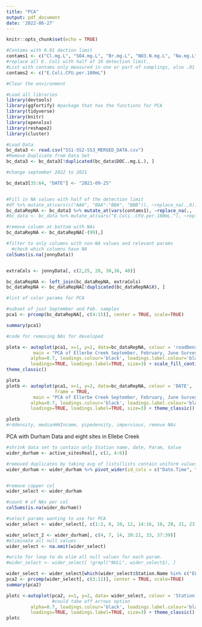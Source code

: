 ```yaml
---
title: "PCA"
output: pdf_document
date: '2022-06-27'
---
```


```r
knitr::opts_chunk$set(echo = TRUE)
```

```r
#Contams with 0.01 dection limit
contams1 <- c("Cl.mg.L", "SO4.mg.L", "Br.mg.L", "NO3.N.mg.L", "Na.mg.L", "K.mg.L", "Mg.mg.L", "Ca.mg.L", "NH4.N.mg.L", "PO4.P", "DOC.mg.L", "TDN.mg.L")
#replace all E. Coli with half of 10 detection limit.
#List with contams only measured in one or part of samplings, also .01 limit
contams2 <- c("E.Coli.CFU.per.100mL")
```


```r
#Clear the environment

#Load all libraries
library(devtools)
library(ggfortify) #package that has the functions for PCA
library(tidyverse)
library(knitr)
library(openxlsx)
library(reshape2)
library(cluster)

#Load Data
bc_data3 <- read.csv("SS1-SS2-SS3_MERGED_DATA.csv")
#Remove Duplicate from Data Set
bc_data3 <- bc_data3[!duplicated(bc_data$DOC..mg.L.), ]

#change september 2022 to 2021

bc_data3[35:64, "DATE"] <- "2021-09-25"


#Fill in NA values with half of the detection limit
#df %>% mutate_at(vars(c("AAA", "BAA":"BBA", "BBB")), ~replace_na(.,0))
bc_dataRepNA <- bc_data3 %>% mutate_at(vars(contams1), ~replace_na(., .005))
#bc_data <- bc_data %>% mutate_at(vars("E.Coli..CFU.per.100mL."), ~replace_na(5))

#remove column at bottom with NAs
bc_dataRepNA <- bc_dataRepNA[-(99),]

#filter to only columns with non-NA values and relevant params
  #check which columns have NA
colSums(is.na(jonnyData))


extraCols <- jonnyData[, c(2,25, 28, 30,36, 40)]

bc_dataRepNA <- left_join(bc_dataRepNA, extraCols)
bc_dataRepNA <- bc_dataRepNA[!duplicated(bc_dataRepNA$X), ]

#list of color params for PCA

```



```r
#subset of just September and Feb. samples
pca1 <- prcomp(bc_dataRepNA[, c(4:15)], center = TRUE, scale=TRUE)

summary(pca1)
```

```r
#code for removing NAs for developed

plota <- autoplot(pca1, x=1, y=2, data=bc_dataRepNA, colour = 'roadDensity_kmkm2',  
          main = "PCA of Ellerbe Creek September, February, June Surveys",
         alpha=0.7, loadings.colour='black', loadings.label.colour='black',
         loadings=TRUE, loadings.label=TRUE, size=3) + scale_fill_continuous(limits = c(60, 100))
theme_classic()

plota
plotb <- autoplot(pca1, x=1, y=2, data=bc_dataRepNA, colour = 'DATE',  
                  frame = TRUE, 
          main = "PCA of Ellerbe Creek September, February, June Surveys",
         alpha=0.7, loadings.colour='black', loadings.label.colour='black',
         loadings=TRUE, loadings.label=TRUE, size=3) + theme_classic()

plotb
#rddensity, medianHHIncome, pipedensity, impervious, remove NAs
```

PCA with Durham Data and eight sites in Ellebe Creek

```r
#shrink data set to contain only Station name, date, Param, Value
wider_durham <- active_sitesReal[, c(2, 4:6)]

#removed duplicates by taking avg of lists(lists contain uniform values)
wider_durham <- wider_durham %>% pivot_wider(id_cols = c("Date.Time", "Station.Name"), names_from = "Parameter", values_from = "Value", values_fn = list("Value" = mean))


#remove copper col
wider_select <- wider_durham

#count # of NAs per col
colSums(is.na(wider_durham))

#select params wanting to use for PCA
wider_select <- wider_select[, c(1:2, 6, 10, 12, 14:16, 18, 20, 21, 23)]

wider_select_2 <- wider_durham[, c(4, 7, 14, 20:21, 33, 37:39)]
#eliminate all null values
wider_select <- na.omit(wider_select)

#write for loop to do elim all null values for each param.
#wider_select <- wider_select[ !grepl("NULL", wider_select$), ] 
```

```r
wider_select <- wider_select[which(wider_select$Station.Name %in% c("EL8.5SEC", "EL5.5GC")),]
pca2 <- prcomp(wider_select[, c(3:11)], center = TRUE, scale=TRUE) 
summary(pca2)
```

```r
plotc <-autoplot(pca2, x=1, y=2, data= wider_select, colour = 'Station.Name', main = "PCA of Ellerbe Creek Sampling Sites Durham Data", frame = TRUE,
                 #could take off arrows option
         alpha=0.7, loadings.colour='black', loadings.label.colour='black',
         loadings=TRUE, loadings.label=TRUE, size=3) + theme_classic()
plotc
```


